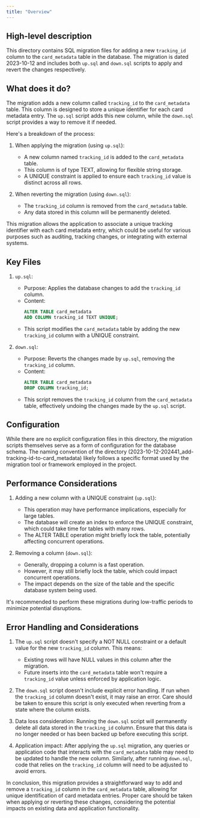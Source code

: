 ```yaml
---
title: "Overview"
---
```


## High-level description
This directory contains SQL migration files for adding a new `tracking_id` column to the `card_metadata` table in the database. The migration is dated 2023-10-12 and includes both `up.sql` and `down.sql` scripts to apply and revert the changes respectively.

## What does it do?
The migration adds a new column called `tracking_id` to the `card_metadata` table. This column is designed to store a unique identifier for each card metadata entry. The `up.sql` script adds this new column, while the `down.sql` script provides a way to remove it if needed.

Here's a breakdown of the process:

1. When applying the migration (using `up.sql`):
   - A new column named `tracking_id` is added to the `card_metadata` table.
   - This column is of type TEXT, allowing for flexible string storage.
   - A UNIQUE constraint is applied to ensure each `tracking_id` value is distinct across all rows.

2. When reverting the migration (using `down.sql`):
   - The `tracking_id` column is removed from the `card_metadata` table.
   - Any data stored in this column will be permanently deleted.

This migration allows the application to associate a unique tracking identifier with each card metadata entry, which could be useful for various purposes such as auditing, tracking changes, or integrating with external systems.

## Key Files

1. `up.sql`:
   - Purpose: Applies the database changes to add the `tracking_id` column.
   - Content:
     ```sql
     ALTER TABLE card_metadata
     ADD COLUMN tracking_id TEXT UNIQUE;
     ```
   - This script modifies the `card_metadata` table by adding the new `tracking_id` column with a UNIQUE constraint.

2. `down.sql`:
   - Purpose: Reverts the changes made by `up.sql`, removing the `tracking_id` column.
   - Content:
     ```sql
     ALTER TABLE card_metadata
     DROP COLUMN tracking_id;
     ```
   - This script removes the `tracking_id` column from the `card_metadata` table, effectively undoing the changes made by the `up.sql` script.

## Configuration
While there are no explicit configuration files in this directory, the migration scripts themselves serve as a form of configuration for the database schema. The naming convention of the directory (2023-10-12-202441_add-tracking-id-to-card_metadata) likely follows a specific format used by the migration tool or framework employed in the project.

## Performance Considerations
1. Adding a new column with a UNIQUE constraint (`up.sql`):
   - This operation may have performance implications, especially for large tables.
   - The database will create an index to enforce the UNIQUE constraint, which could take time for tables with many rows.
   - The ALTER TABLE operation might briefly lock the table, potentially affecting concurrent operations.

2. Removing a column (`down.sql`):
   - Generally, dropping a column is a fast operation.
   - However, it may still briefly lock the table, which could impact concurrent operations.
   - The impact depends on the size of the table and the specific database system being used.

It's recommended to perform these migrations during low-traffic periods to minimize potential disruptions.

## Error Handling and Considerations
1. The `up.sql` script doesn't specify a NOT NULL constraint or a default value for the new `tracking_id` column. This means:
   - Existing rows will have NULL values in this column after the migration.
   - Future inserts into the `card_metadata` table won't require a `tracking_id` value unless enforced by application logic.

2. The `down.sql` script doesn't include explicit error handling. If run when the `tracking_id` column doesn't exist, it may raise an error. Care should be taken to ensure this script is only executed when reverting from a state where the column exists.

3. Data loss consideration: Running the `down.sql` script will permanently delete all data stored in the `tracking_id` column. Ensure that this data is no longer needed or has been backed up before executing this script.

4. Application impact: After applying the `up.sql` migration, any queries or application code that interacts with the `card_metadata` table may need to be updated to handle the new column. Similarly, after running `down.sql`, code that relies on the `tracking_id` column will need to be adjusted to avoid errors.

In conclusion, this migration provides a straightforward way to add and remove a `tracking_id` column in the `card_metadata` table, allowing for unique identification of card metadata entries. Proper care should be taken when applying or reverting these changes, considering the potential impacts on existing data and application functionality.